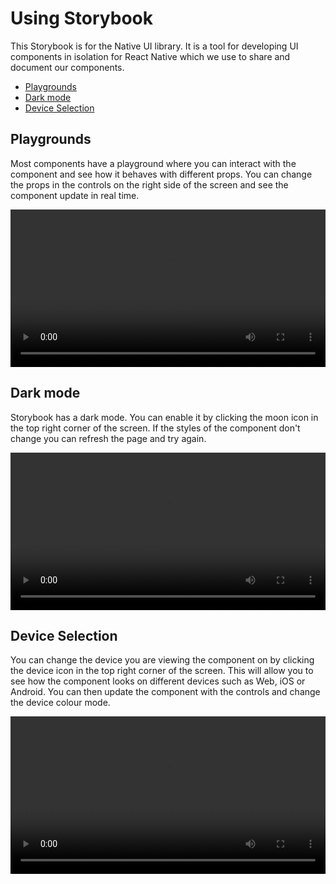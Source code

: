 
<BackToTopButton />

<Meta title="Guides / Using Storybook" />

# Using Storybook

This Storybook is for the Native UI library. It is a tool for developing UI components in isolation for React Native which we use to share and document our components.

- [Playgrounds](#playgrounds)
- [Dark mode](#dark-mode)
- [Device Selection](#device-selection)

## Playgrounds

Most components have a playground where you can interact with the component and see how it behaves with different props. You can change the props in the controls on the right side of the screen and see the component update in real time.

<video width="100%" height="auto" autoplay="autoplay" loop controls>
  <source src={playground} type="video/mp4" />
</video>

## Dark mode

Storybook has a dark mode. You can enable it by clicking the moon icon in the top right corner of the screen. If the styles of the component don't change you can refresh the page and try again.

<video width="100%" height="auto" autoplay="autoplay" loop controls>
  <source src={darkMode} type="video/mp4" />
</video>

## Device Selection

You can change the device you are viewing the component on by clicking the device icon in the top right corner of the screen. This will allow you to see how the component looks on different devices such as Web, iOS or Android. You can then update the component with the controls and change the device colour mode.

<video width="100%" height="auto" autoplay="autoplay" loop controls>
  <source src={deviceMode} type="video/mp4" />
</video>

